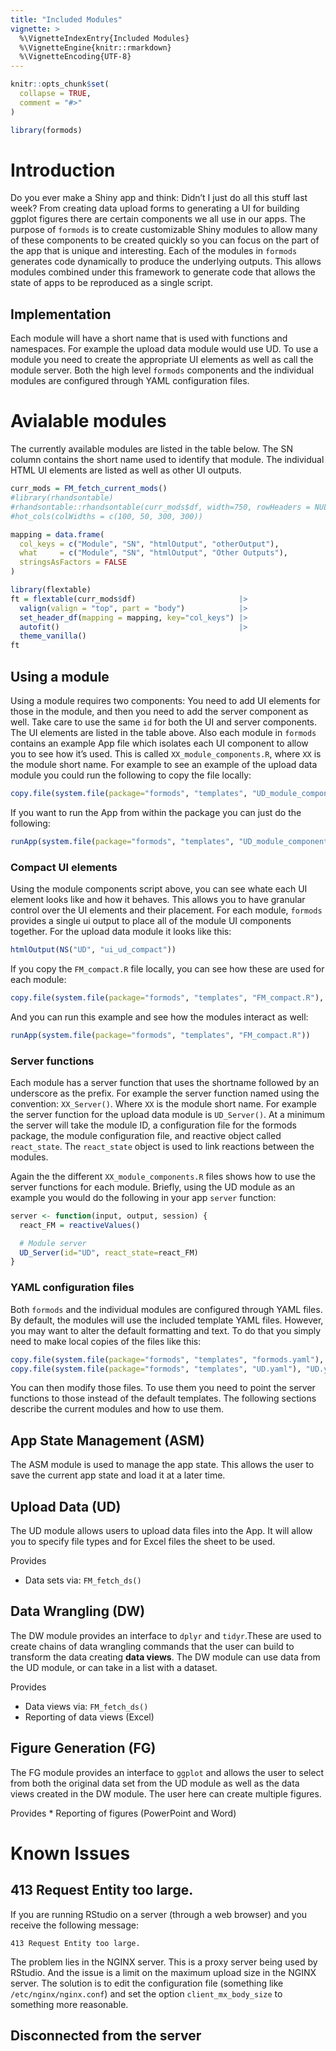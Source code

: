 ```yaml
---
title: "Included Modules"
vignette: >
  %\VignetteIndexEntry{Included Modules}
  %\VignetteEngine{knitr::rmarkdown}
  %\VignetteEncoding{UTF-8}
---
```


```r
knitr::opts_chunk$set(
  collapse = TRUE,
  comment = "#>"
)

library(formods)
```


# Introduction 

Do you ever make a Shiny app and think: Didn't I just do all this stuff last week? From creating data upload forms to generating a UI for building ggplot figures there are certain components we all use in our apps. The purpose of `formods` is to create customizable Shiny modules to allow many of these components to be created quickly so you can focus on the part of the app that is unique and interesting. Each of the modules in `formods` generates code dynamically to produce the underlying outputs. This allows modules combined under this framework to generate code that allows the state of apps to be reproduced as a single script. 

## Implementation

Each module will have a short name that is used with functions and namespaces. For example the upload data module would use UD. To use a module you need to create the appropriate UI elements as well as call the module server. Both the high level `formods` components and the individual modules are configured through YAML configuration files.  

# Avialable modules

The currently available modules are listed in the table below. The SN column
contains the short name used to identify that module. The individual HTML UI
elements are listed as well as other UI outputs.

```r
curr_mods = FM_fetch_current_mods()
#library(rhandsontable)
#rhandsontable::rhandsontable(curr_mods$df, width=750, rowHeaders = NULL) %>%
#hot_cols(colWidths = c(100, 50, 300, 300)) 

mapping = data.frame(
  col_keys = c("Module", "SN", "htmlOutput", "otherOutput"),
  what     = c("Module", "SN", "htmlOutput", "Other Outputs"),
  stringsAsFactors = FALSE
)

library(flextable)
ft = flextable(curr_mods$df)                       |>
  valign(valign = "top", part = "body")            |>
  set_header_df(mapping = mapping, key="col_keys") |>
  autofit()                                        |>
  theme_vanilla()
ft
```

## Using a module

Using a module requires two components: You need to add UI elements for those in the module, and then you need to add the server component as well. Take care to use the same `id` for both the UI and server components. The UI elements are listed in the table above. Also each module in `formods` contains an example App file which isolates each UI component to allow you to see how it's used. This is called `XX_module_components.R`, where `XX` is the module short name. For example to see an example of the upload data module you could run the following to copy the file locally:

``` r
copy.file(system.file(package="formods", "templates", "UD_module_components.R"), "UD_module_components.R")
``` 

If you want to run the App from within the package you can just do the following:

``` r
runApp(system.file(package="formods", "templates", "UD_module_components.R"))
``` 

### Compact UI elements

Using the module components script above, you can see whate each UI element looks like and how it behaves. This allows you to have granular control over the UI elements and their placement. For each module, `formods` provides a single ui output to place all of the module UI components together. For the upload data module it looks like this:

``` r
htmlOutput(NS("UD", "ui_ud_compact"))
``` 

If you copy the `FM_compact.R` file locally, you can see how these are used for each module: 

``` r
copy.file(system.file(package="formods", "templates", "FM_compact.R"), "FM_compact.R")
```

And you can run this example and see how the modules interact as well:

``` r
runApp(system.file(package="formods", "templates", "FM_compact.R"))
```

### Server functions

Each module has a server function that uses the shortname followed by an underscore as the prefix. For example the server function named using the convention: `XX_Server()`. Where `XX` is the module short name. For example the server function for the upload data module is `UD_Server()`. At a minimum the server will take the module ID, a configuration file for the formods package, the module configuration file, and reactive object called `react_state`. The `react_state` object is used to link reactions between the modules.

Again the the different `XX_module_components.R` files shows how to use the server functions for each module. Briefly, using the UD module as an example you would do the following in your app `server` function:

```r
server <- function(input, output, session) {
  react_FM = reactiveValues()

  # Module server
  UD_Server(id="UD", react_state=react_FM)
}
```

### YAML configuration files

Both `formods` and the individual modules are configured through YAML files. By default, the modules will use the included template YAML files. However, you may want to alter the default formatting and text. To do that you simply need to make local copies of the files like this:


``` r
copy.file(system.file(package="formods", "templates", "formods.yaml"), "formods.yaml")
copy.file(system.file(package="formods", "templates", "UD.yaml"), "UD.yaml")
```

You can then modify those files. To use them you need to point the server functions to those instead of the default templates. The following sections describe the current modules and how to use them. 

## App State Management (ASM)

The ASM module is used to manage the app state. This allows the user to save the current app state and load it at a later time.

## Upload Data (UD)

The UD module allows users to upload data files into the App. It will allow you to specify file types and for Excel files the sheet to be used.

Provides 

* Data sets via: `FM_fetch_ds()`  

## Data Wrangling (DW)

The DW module provides an interface to `dplyr` and `tidyr`.These are used to create chains of data wrangling commands that the user can build to transform the data creating **data views**. The DW module can use data from the UD module, or can take in a list with a dataset.

Provides 

* Data views via: `FM_fetch_ds()`  
* Reporting of data views (Excel)

## Figure Generation (FG)

The FG module provides an interface to `ggplot` and allows the user to select from both the original data set from the UD module as well as the data views created in the DW module. The user here can create multiple figures.

Provides 
* Reporting of figures (PowerPoint and Word)

# Known Issues

## 413 Request Entity too large.

If you are running RStudio on a server (through a web browser) and you receive the following message:

`413 Request Entity too large.`

The problem lies in the NGINX server. This is a proxy server being used by RStudio. And the issue is a limit on the maximum upload size in the NGINX server. The solution is to edit the configuration file (something like `/etc/nginx/nginx.conf`) and set the option `client_mx_body_size` to something more reasonable.

## Disconnected from the server

